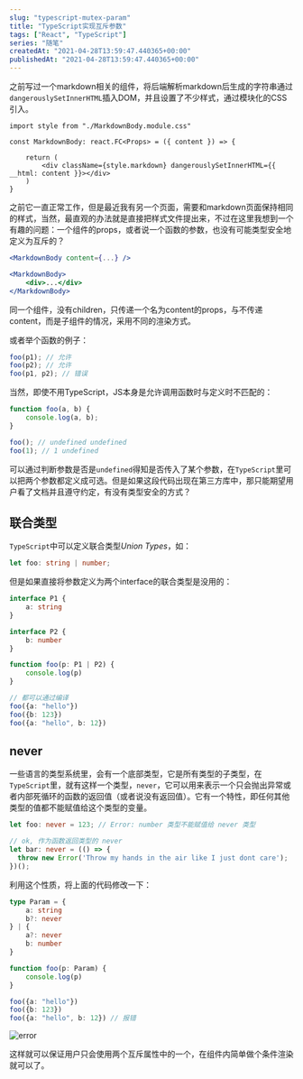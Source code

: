 ```yaml
---
slug: "typescript-mutex-param"
title: "TypeScript实现互斥参数"
tags: ["React", "TypeScript"]
series: "随笔"
createdAt: "2021-04-28T13:59:47.440365+00:00"
publishedAt: "2021-04-28T13:59:47.440365+00:00"
---
```


之前写过一个markdown相关的组件，将后端解析markdown后生成的字符串通过`dangerouslySetInnerHTML`插入DOM，并且设置了不少样式，通过模块化的CSS引入。

```tsx
import style from "./MarkdownBody.module.css"

const MarkdownBody: react.FC<Props> = ({ content }) => {

	return (
		<div className={style.markdown} dangerouslySetInnerHTML={{ __html: content }}></div>
	)
}
```

之前它一直正常工作，但是最近我有另一个页面，需要和markdown页面保持相同的样式，当然，最直观的办法就是直接把样式文件提出来，不过在这里我想到一个有趣的问题：一个组件的props，或者说一个函数的参数，也没有可能类型安全地定义为互斥的？

```jsx
<MarkdownBody content={...} />

<MarkdownBody>
    <div>...</div>
</MarkdownBody>
```

同一个组件，没有children，只传递一个名为content的props，与不传递content，而是子组件的情况，采用不同的渲染方式。

或者举个函数的例子：

```typescript
foo(p1); // 允许
foo(p2); // 允许
foo(p1, p2); // 错误
```

当然，即使不用TypeScript，JS本身是允许调用函数时与定义时不匹配的：

```javascript
function foo(a, b) {
    console.log(a, b);
}

foo(); // undefined undefined
foo(1); // 1 undefined
```

可以通过判断参数是否是`undefined`得知是否传入了某个参数，在`TypeScript`里可以把两个参数都定义成可选。但是如果这段代码出现在第三方库中，那只能期望用户看了文档并且遵守约定，有没有类型安全的方式？

## 联合类型

`TypeScript`中可以定义联合类型*Union Types*，如：

```typescript
let foo: string | number;
```

但是如果直接将参数定义为两个interface的联合类型是没用的：

```typescript
interface P1 {
    a: string
}

interface P2 {
    b: number
}

function foo(p: P1 | P2) {
    console.log(p)
}

// 都可以通过编译
foo({a: "hello"})
foo({b: 123})
foo({a: "hello", b: 12})
```

## never

一些语言的类型系统里，会有一个底部类型，它是所有类型的子类型，在`TypeScript`里，就有这样一个类型，`never`，它可以用来表示一个只会抛出异常或者内部死循环的函数的返回值（或者说没有返回值）。它有一个特性，即任何其他类型的值都不能赋值给这个类型的变量。

```typescript
let foo: never = 123; // Error: number 类型不能赋值给 never 类型

// ok, 作为函数返回类型的 never
let bar: never = (() => {
  throw new Error('Throw my hands in the air like I just dont care');
})();
```

利用这个性质，将上面的代码修改一下：

```typescript
type Param = {
    a: string
    b?: never
} | {
    a?: never
    b: number
}

function foo(p: Param) {
    console.log(p)
}

foo({a: "hello"})
foo({b: 123})
foo({a: "hello", b: 12}) // 报错
```

![error](https://i.loli.net/2021/04/28/etzSwlqQ13b7ka9.png)

这样就可以保证用户只会使用两个互斥属性中的一个，在组件内简单做个条件渲染就可以了。
